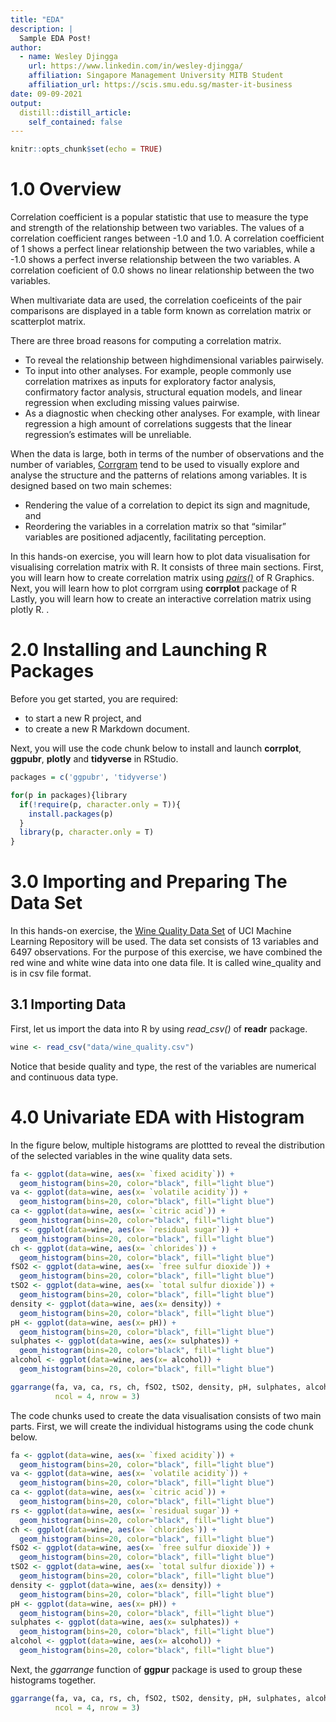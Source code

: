 ```yaml
---
title: "EDA"
description: |
  Sample EDA Post!
author:
  - name: Wesley Djingga
    url: https://www.linkedin.com/in/wesley-djingga/
    affiliation: Singapore Management University MITB Student
    affiliation_url: https://scis.smu.edu.sg/master-it-business
date: 09-09-2021
output:
  distill::distill_article:
    self_contained: false
---
```


```r
knitr::opts_chunk$set(echo = TRUE)
```

# 1.0 Overview

Correlation coefficient is a popular statistic that use to measure the type and strength of the relationship between two variables.  The values of a correlation coefficient ranges between -1.0 and 1.0.  A correlation coefficient of 1 shows a perfect linear relationship between the two variables, while a -1.0 shows a perfect inverse relationship between the two variables.  A correlation coeficient of 0.0 shows no linear relationship between the two variables. 

When multivariate data are used, the correlation coeficeints of the pair comparisons are displayed in a table form known as correlation matrix or scatterplot matrix.  

There are three broad reasons for computing a correlation matrix.

- To reveal the relationship between highdimensional variables pairwisely.
- To input into other analyses. For example, people commonly use correlation matrixes as inputs for exploratory factor analysis, confirmatory factor analysis, structural equation models, and linear regression when excluding missing values pairwise.
- As a diagnostic when checking other analyses. For example, with linear regression a high amount of correlations suggests that the linear regression’s estimates will be unreliable.

When the data is large, both in terms of the number of observations and the number of variables, [Corrgram](http://www.datavis.ca/papers/corrgram.pdf) tend to be used to visually explore and analyse the structure and the patterns of relations among variables.  It is designed based on two main schemes:

- Rendering the value of a correlation to depict its sign and magnitude, and
- Reordering the variables in a correlation matrix so that "similar" variables are positioned adjacently, facilitating perception. 

In this hands-on exercise, you will learn how to plot data visualisation for visualising correlation matrix with R.  It consists of three main sections.  First, you will learn how to create correlation matrix using [*pairs()*](https://www.rdocumentation.org/packages/graphics/versions/3.6.0/topics/pairs) of R Graphics.  Next, you will learn how to plot corrgram using **corrplot** package of R Lastly, you will learn how to create an interactive correlation matrix using plotly R.   .  


#  2.0 Installing and Launching R Packages

Before you get started, you are required:

- to start a new R project, and
- to create a new R Markdown document.

Next, you will use the code chunk below to install and launch **corrplot**,  **ggpubr**, **plotly** and **tidyverse** in RStudio.

```r

packages = c('ggpubr', 'tidyverse')

for(p in packages){library
  if(!require(p, character.only = T)){
    install.packages(p)
  }
  library(p, character.only = T)
}
```

# 3.0 Importing and Preparing The Data Set 

In this hands-on exercise, the [Wine Quality Data Set](https://archive.ics.uci.edu/ml/datasets/wine+quality) of UCI Machine Learning Repository will be used.  The data set consists of 13 variables and 6497 observations.  For the purpose of this exercise, we have combined the red wine and white wine data into one data file.  It is called wine_quality and is in csv file format.  


## 3.1 Importing Data

First, let us import the data into R by using *read_csv()*  of **readr** package.  


```r
wine <- read_csv("data/wine_quality.csv")
```

Notice that beside quality and type, the rest of the variables are numerical and continuous data type. 


# 4.0 Univariate EDA with Histogram

In the figure below, multiple histograms are plottted to reveal the distribution of the selected variables in the wine quality data sets.  

```r
fa <- ggplot(data=wine, aes(x= `fixed acidity`)) +
  geom_histogram(bins=20, color="black", fill="light blue")
va <- ggplot(data=wine, aes(x= `volatile acidity`)) +
  geom_histogram(bins=20, color="black", fill="light blue")
ca <- ggplot(data=wine, aes(x= `citric acid`)) +
  geom_histogram(bins=20, color="black", fill="light blue")
rs <- ggplot(data=wine, aes(x= `residual sugar`)) +
  geom_histogram(bins=20, color="black", fill="light blue")
ch <- ggplot(data=wine, aes(x= `chlorides`)) +
  geom_histogram(bins=20, color="black", fill="light blue")
fSO2 <- ggplot(data=wine, aes(x= `free sulfur dioxide`)) +
  geom_histogram(bins=20, color="black", fill="light blue")
tSO2 <- ggplot(data=wine, aes(x= `total sulfur dioxide`)) +
  geom_histogram(bins=20, color="black", fill="light blue")
density <- ggplot(data=wine, aes(x= density)) +
  geom_histogram(bins=20, color="black", fill="light blue")
pH <- ggplot(data=wine, aes(x= pH)) +
  geom_histogram(bins=20, color="black", fill="light blue")
sulphates <- ggplot(data=wine, aes(x= sulphates)) +
  geom_histogram(bins=20, color="black", fill="light blue")
alcohol <- ggplot(data=wine, aes(x= alcohol)) +
  geom_histogram(bins=20, color="black", fill="light blue")

ggarrange(fa, va, ca, rs, ch, fSO2, tSO2, density, pH, sulphates, alcohol, 
          ncol = 4, nrow = 3)
```

The code chunks used to create the data visualisation consists of two main parts.  First, we will create the individual histograms using the code chunk below.

```r
fa <- ggplot(data=wine, aes(x= `fixed acidity`)) +
  geom_histogram(bins=20, color="black", fill="light blue")
va <- ggplot(data=wine, aes(x= `volatile acidity`)) +
  geom_histogram(bins=20, color="black", fill="light blue")
ca <- ggplot(data=wine, aes(x= `citric acid`)) +
  geom_histogram(bins=20, color="black", fill="light blue")
rs <- ggplot(data=wine, aes(x= `residual sugar`)) +
  geom_histogram(bins=20, color="black", fill="light blue")
ch <- ggplot(data=wine, aes(x= `chlorides`)) +
  geom_histogram(bins=20, color="black", fill="light blue")
fSO2 <- ggplot(data=wine, aes(x= `free sulfur dioxide`)) +
  geom_histogram(bins=20, color="black", fill="light blue")
tSO2 <- ggplot(data=wine, aes(x= `total sulfur dioxide`)) +
  geom_histogram(bins=20, color="black", fill="light blue")
density <- ggplot(data=wine, aes(x= density)) +
  geom_histogram(bins=20, color="black", fill="light blue")
pH <- ggplot(data=wine, aes(x= pH)) +
  geom_histogram(bins=20, color="black", fill="light blue")
sulphates <- ggplot(data=wine, aes(x= sulphates)) +
  geom_histogram(bins=20, color="black", fill="light blue")
alcohol <- ggplot(data=wine, aes(x= alcohol)) +
  geom_histogram(bins=20, color="black", fill="light blue")
```

Next, the *ggarrange* function of **ggpur** package is used to group these histograms together.

```r
ggarrange(fa, va, ca, rs, ch, fSO2, tSO2, density, pH, sulphates, alcohol, 
          ncol = 4, nrow = 3)
```